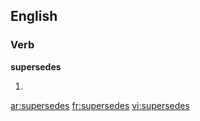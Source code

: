 
==English==

===Verb===
'''supersedes'''

# {{third-person singular of|[[supersede]]}}

[[ar:supersedes]]
[[fr:supersedes]]
[[vi:supersedes]]